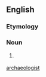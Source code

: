 {{also|archaeologist}}
==English==

===Etymology===
{{confix|archæ|-o-|logist|lang=en}}

===Noun===
{{en-noun}}

# {{context|chiefly|British|lang=en}} {{alternative spelling of|archaeologist|lang=en}}

[[Category:English terms spelled with Æ|archaeologist]]